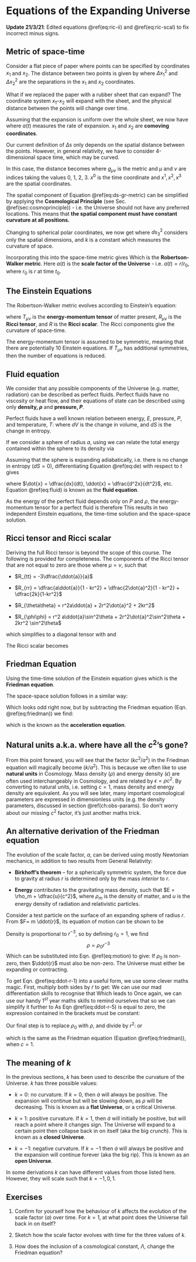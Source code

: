 Equations of the Expanding Universe {#ch:eqs-of-expanding}
===================================

**Update 21/3/21**: Edited equations \@ref(eq:ric-ii) and \@ref(eq:ric-scal) to fix incorrect minus signs.

Metric of space-time {#sec:metric}
--------------------

Consider a flat piece of paper where points can be specified by
coordinates $x_1$ and $x_2$. The distance between two points is given by
\begin{equation}
\Delta s^2 = \Delta x_{1}^{2} + \Delta x_{2}^{2}
(\#eq:dist01)
\end{equation}
where
$\Delta x_{1}^{2}$ and $\Delta x_{2}^{2}$ are the separations in the
$x_1$ and $x_2$ coordinates.

What if we replaced the paper with a rubber sheet that can expand?
The coordinate system $x_1$--$x_2$ will expand with the sheet, and the
physical distance between the points will change over time.

Assuming that the expansion is uniform over the whole sheet, we now have
\begin{equation}
\Delta s^2 = a^2(t)\left[\Delta x_{1}^{2} + \Delta x_{2}^{2}\right]
(\#eq:comoving01)
\end{equation}
where $a(t)$ measures the rate of expansion. $x_1$ and $x_2$ are
**comoving coordinates**.

Our current definition of $\Delta s$ only depends on the spatial
distance between the points. However, in general relativity, we have to
consider 4-dimensional space time, which may be curved.

In this case, the distance becomes
\begin{equation}
ds^2 = \sum_{\mu, \nu} g_{\mu\nu} dx^{\mu} dx^{\nu}
(\#eq:ds-gr-metric)
\end{equation}
where $g_{\mu\nu}$ is the metric and $\mu$ and $\nu$ are indices taking
the values 0, 1, 2, 3. $x^{0}$ is the time coordinate and
$x^{1}, x^{2}, x^{3}$ are the spatial coordinates.

The spatial component of
Equation \@ref(eq:ds-gr-metric) can be simplified by applying the
**Cosmological Principle** (see Sec. \@ref(sec:cosmoprinciple)) - i.e. the Universe should not have any
preferred locations. This means that **the spatial component must have
constant curvature at all positions.**

Changing to spherical polar coordinates, we now get
\begin{equation}
ds^2_3 = \dfrac{dr^2}{1 - kr^2} + r^2\left(d\theta^2 + \sin^2\theta d\phi^2\right)
(\#eq:ds-gr-metric-polar)
\end{equation}
where $ds_3^2$ considers only the spatial dimensions, and $k$ is a
constant which measures the curvature of space.

Incorporating this into the space-time metric gives
\begin{equation}
ds^2 = -c^2 dt^2 + a^2(t) \left[\dfrac{dr^2}{1 - kr^2} + r^2\left(d\theta^2 + \sin^2\theta d\phi^2\right)\right]
(\#eq:rw-metric)
\end{equation}
Which is the **Robertson-Walker metric**. Here $a(t)$ is the **scale
factor of the Universe** - i.e. $a(t) = r/r_0,$ where $r_0$ is $r$ at
time $t_0$.

The Einstein Equations {#sec:einstein_eqs}
----------------------

The Robertson-Walker metric evolves according to Einstein's equation:
\begin{equation}
R_{\mu\nu} - \dfrac{1}{2}g_{\mu\nu}R = \dfrac{8\pi G}{c^4} T_{\mu\nu}
(\#eq:einstein)
\end{equation}

where ${T_{\mu\nu}}$ is the **energy-momentum tensor** of matter
present, ${R_{\mu\nu}}$ is the **Ricci tensor**, and ${R}$
is the **Ricci scalar**. The Ricci components give the curvature of
space-time.

The energy-momentum tensor is assumed to be symmetric, meaning that
there are potentially 10 Einstein equations. If $T_{\mu\nu}$ has
additional symmetries, then the number of equations is reduced.

Fluid equation {#sec:fluid-eqns}
--------------

We consider that any possible components of the Universe (e.g. matter,
radiation) can be described as perfect fluids. Perfect fluids have no
viscosity or heat flow, and their equations of state can be described
using only **density, $\rho$** and **pressure, $P$**.

Perfect fluids have a well known relation between energy, $E$, pressure,
$P$, and temperature, $T$: 
\begin{equation}
dE + PdV = TdS
(\#eq:de)
\end{equation}
where $dV$ is the change in volume, and $dS$ is the
change in entropy.

If we consider a sphere of radius $a$, using 
\begin{equation}
E = mc^2
(\#eq:emc2)
\end{equation}
we can relate
the total energy contained within the sphere to its density via
\begin{equation}
E = \dfrac{4\pi}{3}a^3\rho c^2
(\#eq:e-rho)
\end{equation}

Assuming that the sphere is expanding adiabatically, i.e. there is no
change in entropy ($dS = 0$), differentiating
Equation \@ref(eq:de)
with respect to $t$ gives

\begin{equation}
    \dot{\rho} + 3\dfrac{\dot{a}}{a}\left(\rho + \dfrac{P}{c^2}\right) = 0
(\#eq:fluid)
\end{equation}
where $\dot{x} = \dfrac{dx}{dt}, \ddot{x} = \dfrac{d^2x}{dt^2}$, etc. Equation \@ref(eq:fluid) is known as the **fluid equation**.

As the energy of the perfect fluid depends only on $P$ and $\rho$, the
energy-momentum tensor for a perfect fluid is therefore
\begin{equation}
T_{\mu\nu} = \text{diag}\left(-\rho c^2, P, P, P\right)
(\#eq:per-fluid)
\end{equation}
This results
in two independent Einstein equations, the time-time solution and the
space-space solution.

## Ricci tensor and Ricci scalar {#sec:ricci}

Deriving the full Ricci tensor is beyond the scope of this course. The
following is provided for completeness. The components of the Ricci
tensor that are not equal to zero are those where $\mu = \nu$, such that

-   $R_{tt} = -3\dfrac{\ddot{a}}{a}$

-   $R_{rr} = \dfrac{a\ddot{a}}{1 - kr^2} + \dfrac{2\dot{a}^2}{1 - kr^2} + \dfrac{2k}{1-kr^2}$

-   $R_{\theta\theta} = r^2a\ddot{a} + 2r^2\dot{a}^2 + 2kr^2$

-   $R_{\phi\phi} = r^2 a\ddot{a}\sin^2\theta + 2r^2\dot{a}^2\sin^2\theta + 2kr^2 \sin^2\theta$

which simplifies to a diagonal tensor with
\begin{equation}
R_{tt}= -3\dfrac{\ddot{a}}{a}
(\#eq:ric-tt)
\end{equation}
and
\begin{equation}
R_{ii} = \dfrac{g_{ii}}{a^2}\left(a\ddot{a} + 2\dot{a}^2 + 2k\right)
(\#eq:ric-ii)
\end{equation}

The Ricci scalar becomes
\begin{equation}
R = g_{ik}R_{ik} = 6\dfrac{\ddot{a}}{a} + 6\left(\dfrac{\dot{a}}{a}\right)^2 + 6\dfrac{k}{a^2}
(\#eq:ric-scal)
\end{equation}


Friedman Equation {#sec:friedman}
-----------------

Using the time-time solution of the Einstein equation gives
\begin{equation}
    \left(\dfrac{\dot{a}}{a}\right)^2 + \dfrac{kc^2}{a^2} = \dfrac{8\pi G}{3}\rho
(\#eq:friedman)
\end{equation}
which is the **Friedman equation**.

The space-space solution follows in a similar way:

\begin{equation}
2\dfrac{\ddot{a}}{a} + \left(\dfrac{\dot{a}}{a}\right)^2 + \dfrac{kc^2}{a^2} = -8\pi G \dfrac{P}{c^2}
(\#eq:acc-part)
\end{equation}

Which looks odd right now, but by subtracting the Friedman equation (Eqn. \@ref(eq:friedman)) we find: 
\begin{equation}
    \dfrac{\ddot{a}}{a} = -\dfrac{4\pi G}{3}\left(\rho + \dfrac{3P}{c^2}\right)
(\#eq:acceleration)
\end{equation}

which is the known as the **acceleration equation**.

## Natural units a.k.a. where have all the $c^2$'s gone? {#sec:natural_units}

From this point forward, you will see that the factor
$\left(k c^2/a^2\right)$ in the Friedman equation will magically become
$\left(k/a^2\right)$. This is because we often like to use **natural
units** in Cosmology. Mass density $\left(\rho\right)$ and energy
density $\left(\epsilon\right)$ are often used interchangeably in
Cosmology, and are related by $\epsilon = \rho c^2$. By converting to
natural units, i.e. setting $c=1$, mass density and energy density are
equivalent. As you will see later, many important cosmological
parameters are expressed in dimensionless units (e.g. the density
parameters, discussed in section \@ref(ch:obs-params). So don't worry about our missing $c^2$
factor, it's just another maths trick.

An alternative derivation of the Friedman equation {#sec:alt_friedman}
--------------------------------------------------

The evolution of the scale factor, $a$, can be derived using mostly
Newtonian mechanics, in addition to two results from General Relativity:

-   **Birkhoff's theorem** -- for a spherically symmetric system, the
    force due to gravity at radius $r$ is determined only by the mass
    *interior* to $r$.

-   **Energy** contributes to the gravitating mass density, such that
    $E = \rho_m + \dfrac{u}{c^2}$, where $\rho_m$ is the density of
    matter, and $u$ is the energy density of radiation and relativistic
    particles.

Consider a test particle on the surface of an expanding sphere of radius
$r$. From $F= m \ddot{r}$, its equation of motion can be shown to be
\begin{equation}
    \ddot{r} = -\dfrac{4\pi}{3} G \rho r
(\#eq:motion)
\end{equation}


Density is proportional to $r^{-3}$, so by defining $r_{0} = 1$, we find
$$\rho = \rho_{0}r^{-3}$$ Which can be substituted into Eqn. \@ref(eq:motion) to give: 
\begin{equation}
    \ddot{r} = -\dfrac{4\pi}{3}\dfrac{G\rho_0}{r^2}
(\#eq:ddot-r-1)
\end{equation}
If $\rho_0$ is
non-zero, then $\ddot{r}$ must also be non-zero. The Universe must
either be expanding or contracting.

To get Eqn. \@ref(eq:ddot-r-1) into a useful form, we use some clever maths
magic. First, multiply both sides by $\dot{r}$ to get:
\begin{equation}
\dot{r}\ddot{r} + \dfrac{4\pi}{3}\dfrac{G\rho_{0}}{r^2}\dot{r} = 0
(\#eq:ddot-r-2)
\end{equation}
We can use our mad differentiation skills to recognise that
\begin{equation}
\dfrac{d(\dot{r}^2)}{dt} = 2\dot{r}\ddot{r}
(\#eq:ddot-r-3)
\end{equation}
Which leads to
\begin{equation}
\dfrac{1}{2}\dfrac{d(\dot{r}^2)}{dt} + \dfrac{4\pi G \rho_0}{3} \dfrac{1}{r^2}\dfrac{dr}{dt} = 0
(\#eq:ddot-r-4)
\end{equation}
Once again, we can use our handy $1^{st}$ year maths skills to remind
ourselves that
\begin{equation}
\dfrac{1}{r^2}\dfrac{dr}{dt} = -\dfrac{d(1/r)}{dt}
(\#eq:ddot-r-4)
\end{equation}
so we can simplify it further to 
\begin{equation}
\dfrac{d}{dt}\left[\dot{r}^2 - \dfrac{(8\pi G \rho_0 / 3)}{r}\right] = 0
(\#eq:ddot-r-5)
\end{equation}
As Eqn \@ref(eq:ddot-r-5) is equal to zero, the expression contained in the
brackets must be constant:
\begin{equation}
\dot{r}^2 - \dfrac{(8\pi G \rho_0 / 3)}{r} = k
(\#eq:ddot-r-6)
\end{equation}

Our final step is to replace $\rho_0$ with $\rho$, and divide by $r^2$:
\begin{equation}
\left(\dfrac{\dot{r}}{r}\right)^2 - \dfrac{8}{3}\pi G \rho = -\dfrac{k}{r^2}
(\#eq:ddot-r-7)
\end{equation}
or
\begin{equation}
\left(\dfrac{\dot{r}}{r}\right)^2 + \dfrac{k}{r^2} = \dfrac{8\pi G}{3}\rho
(\#eq:ddot-r-8)
\end{equation}

which is the same as the Friedman equation
(Equation \@ref(eq:friedman)), when $c=1$.

The meaning of $k$ {#sec:curvature}
------------------

In the previous sections, $k$ has been used to describe the curvature of
the Universe. $k$ has three possible values:

-   $k = 0$: no curvature. If $k=0$, then $\dot{a}$ will always be
    positive. The expansion will continue but will be slowing down, as
    $\rho$ will be decreasing. This is known as a **flat Universe**, or
    a critical Universe.

-   $k = 1$: positive curvature. If $k = 1$, then $\dot{a}$ will
    initially be positive, but will reach a point where it changes sign.
    The Universe will expand to a certain point then collapse back in on
    itself (aka the big crunch). This is known as a **closed Universe**.

-   $k = -1$: negative curvature. If $k=-1$ then $\dot{a}$ will always
    be positive and the expansion will continue forever (aka the big
    rip). This is known as an **open Universe**.
    
:::fyi
In some derivations $k$ can have different values from those
    listed here. However, they will scale such that $k = -1, 0, 1$.
:::

Exercises {#sec:geometry-ex}
---------

1.  Confirm for yourself how the behaviour of $k$ affects the evolution
    of the scale factor ($a$) over time. For $k=1$, at what point does
    the Universe fall back in on itself?

2.  Sketch how the scale factor evolves with time for the three values
    of $k$.

3.  How does the inclusion of a cosmological constant, $\Lambda$, change
    the Friedman equation?


